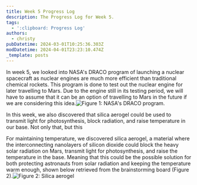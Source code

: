 ```yaml
---
title: Week 5 Progress Log
description: The Progress Log for Week 5.
tags:
  - ':clipboard: Progress Log'
authors:
  - christy
pubDatetime: 2024-03-01T10:25:36.303Z
modDatetime: 2024-04-01T23:23:10.474Z
_template: posts
---
```


In week 5, we looked into NASA's DRACO program of launching a nuclear spacecraft as nuclear engines are much more efficient than traditional chemical rockets. This program is done to test out the nuclear engine for later travelling to Mars. Due to the engine still in its testing period, we will have to assume that it can be an option of travelling to Mars in the future if we are considering this idea.![](</assets/images/Screenshot 2024-04-02 at 10.12.02.png> "Figure 1: NASA's DRACO program.")

In this week, we also discovered that silica aerogel could be used to transmit light for photosynthesis, block radiation, and raise temperature in our base. Not only that, but this 

For maintaining temperature, we discovered silica aerogel, a material where the interconnecting nanolayers of silicon dioxide could block the heavy solar radiation on Mars, transmit light for photosynthesis, and raise the temperature in the base. Meaning that this could be the possible solution for both protecting astronauts from solar radiation and keeping the temperature warm enough, shown below retrieved from the brainstorming board (Figure 2).![](</assets/images/Screenshot 2024-03-28 at 10.03.56.png> "Figure 2: Silica aerogel")
